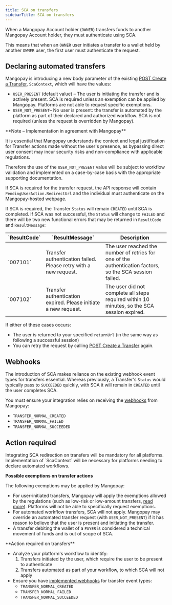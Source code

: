 ```yaml
---
title: SCA on transfers
sidebarTitle: SCA on transfers
---
```


When a Mangopay Account holder (`OWNER`) transfers funds to another Mangopay Account holder, they must authenticate using SCA.

This means that when an `OWNER` user initiates a transfer to a wallet held by another `OWNER` user, the first user must authenticate the request.

## Declaring automated transfers

Mangopay is introducing a new body parameter of the existing [POST Create a Transfer](/api-reference/transfers/create-transfer), `ScaContext`, which will have the values:

- `USER_PRESENT` (default value) – The user is initiating the transfer and is actively present. SCA is required unless an exemption can be applied by Mangopay. Platforms are not able to request specific exemptions.
- `USER_NOT_PRESENT`– No user is present: the transfer is automated by the platform as part of their declared and authorized workflow. SCA is not required (unless the request is overridden by Mangopay).

<Note>
**Note – Implementation in agreement with Mangopay**

It is essential that Mangopay understands the context and legal justification for Transfer actions made without the user's presence, as bypassing direct user consent may incur security risks and non-compliance with applicable regulations. 

Therefore the use of the `USER_NOT_PRESENT` value will be subject to workflow validation and implemented on a case-by-case basis with the appropriate supporting documentation.
</Note>

If SCA is required for the transfer request, the API response will contain `PendingUserAction.RedirectUrl` and the individual must authenticate on the Mangopay-hosted webpage.

If SCA is required, the Transfer `Status` will remain `CREATED` until SCA is completed. If SCA was not successful, the `Status` will change to `FAILED` and there will be two new functional errors that may be returned in `ResultCode` and `ResultMessage`:

<table>
<thead>
<tr>
<th class="header">`ResultCode`</th>
<th class="header">`ResultMessage`</th>
<th class="header">Description</th>
</tr>
</thead>
<tbody>
<tr>
<td class="table-content">
`007101`	
</td>
<td class="table-content">
Transfer authentication failed. Please retry with a new request.	
</td>
<td class="table-content">
The user reached the number of retries for one of the authentication factors, so the SCA session failed.
</td>
</tr>
<tr>
<td class="table-content">
`007102`	
</td>
<td class="table-content">
Transfer authentication expired. Please initiate a new request.
</td>
<td class="table-content">
The user did not complete all steps required within 10 minutes, so the SCA session expired.
</td>
</tr>
</tbody>
</table>

If either of these cases occurs: 

- The user is returned to your specified `returnUrl` (in the same way as following a successful session)
- You can retry the request by calling [POST Create a Transfer](/api-reference/transfers/create-transfer) again.

## Webhooks

The introduction of SCA makes reliance on the existing webhook event types for transfers essential. Whereas previously, a Transfer's `Status` would typically pass to `SUCCEEDED` quickly, with SCA it will remain in `CREATED` until the user completes SCA.

You must ensure your integration relies on receiving the [webhooks](/webhooks) from Mangopay: 

- `TRANSFER_NORMAL_CREATED`
- `TRANSFER_NORMAL_FAILED`
- `TRANSFER_NORMAL_SUCCEEDED`

## Action required

<Info>
Integrating SCA redirection on transfers will be mandatory for all platforms. Implementation of `ScaContext` will be necessary for platforms needing to declare automated workflows.

**Possible exemptions on transfer actions**

The following exemptions may be applied by Mangopay:

- For user-initiated transfers, Mangopay will apply the exemptions allowed by the regulations (such as low-risk or low-amount transfers, [read more](/guides/sca#exemptions-on-actions)). Platforms will not be able to specifically request exemptions.
- For automated workflow transfers, SCA will not apply. Mangopay may override an automated transfer request (with `USER_NOT_PRESENT`) if it has reason to believe that the user is present and initiating the transfer.
- A transfer debiting the wallet of a `PAYER` is considered a technical movement of funds and is out of scope of SCA.
</Info>

<Info>
**Action required on transfers**

- Analyze your platform's workflow to identify:
  1. Transfers initiated by the user, which require the user to be present to authenticate
  2. Transfers automated as part of your workflow, to which SCA will not apply
- Ensure you have [implemented webhooks](/webhooks) for transfer event types:
  - `TRANSFER_NORMAL_CREATED`
  - `TRANSFER_NORMAL_FAILED`
  - `TRANSFER_NORMAL_SUCCEEDED`
</Info>